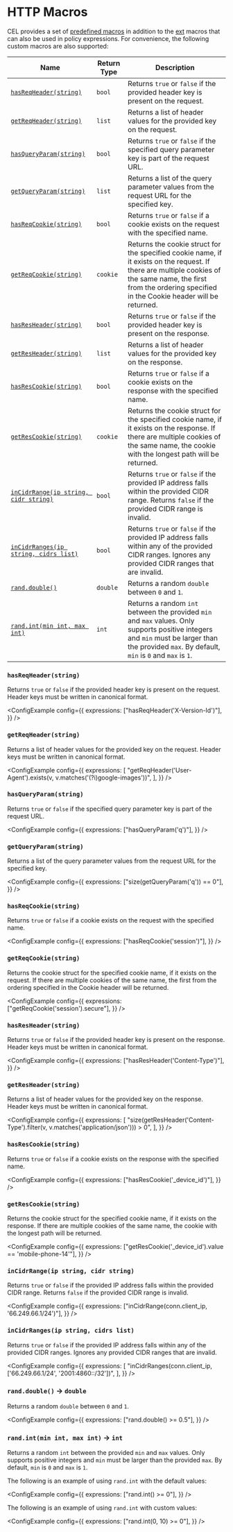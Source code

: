 
# HTTP Macros

CEL provides a set of [predefined macros](https://github.com/google/cel-spec/blob/master/doc/langdef.md#macros) in addition to the
[ext](https://pkg.go.dev/github.com/google/cel-go/ext#section-readme) macros that can also be used in policy expressions. For
convenience, the following custom macros are also supported:

| Name                                                                       | Return Type | Description                                                                                                                                                                                                        |
| -------------------------------------------------------------------------- | ----------- | ------------------------------------------------------------------------------------------------------------------------------------------------------------------------------------------------------------------ |
| [`hasReqHeader(string)`](#hasreqheaderstring)                              | `bool`      | Returns `true` or `false` if the provided header key is present on the request.                                                                                                                                    |
| [`getReqHeader(string)`](#getreqheaderstring)                              | `list`      | Returns a list of header values for the provided key on the request.                                                                                                                                               |
| [`hasQueryParam(string)`](#hasqueryparamstring)                            | `bool`      | Returns `true` or `false` if the specified query parameter key is part of the request URL.                                                                                                                         |
| [`getQueryParam(string)`](#getqueryparamstring)                            | `list`      | Returns a list of the query parameter values from the request URL for the specified key.                                                                                                                           |
| [`hasReqCookie(string)`](#hasreqcookiestring)                              | `bool`      | Returns `true` or `false` if a cookie exists on the request with the specified name.                                                                                                                               |
| [`getReqCookie(string)`](#getreqcookiestring)                              | `cookie`    | Returns the cookie struct for the specified cookie name, if it exists on the request. If there are multiple cookies of the same name, the first from the ordering specified in the Cookie header will be returned. |
| [`hasResHeader(string)`](#hasresheaderstring)                              | `bool`      | Returns `true` or `false` if the provided header key is present on the response.                                                                                                                                   |
| [`getResHeader(string)`](#getresheaderstring)                              | `list`      | Returns a list of header values for the provided key on the response.                                                                                                                                              |
| [`hasResCookie(string)`](#hasrescookiestring)                              | `bool`      | Returns `true` or `false` if a cookie exists on the response with the specified name.                                                                                                                              |
| [`getResCookie(string)`](#getrescookiestring)                              | `cookie`    | Returns the cookie struct for the specified cookie name, if it exists on the response. If there are multiple cookies of the same name, the cookie with the longest path will be returned.                          |
| [`inCidrRange(ip string, cidr string)`](#incidrrangeip-string-cidr-string) | `bool`      | Returns `true` or `false` if the provided IP address falls within the provided CIDR range. Returns `false` if the provided CIDR range is invalid.                                                                  |
| [`inCidrRanges(ip string, cidrs list)`](#incidrrangesip-string-cidrs-list) | `bool`      | Returns `true` or `false` if the provided IP address falls within any of the provided CIDR ranges. Ignores any provided CIDR ranges that are invalid.                                                              |
| [`rand.double()`](#randdouble--double)                                     | `double`    | Returns a random `double` between `0` and `1`.                                                                                                                                                                     |
| [`rand.int(min int, max int)`](#randintmin-int-max-int--int)               | `int`       | Returns a random `int` between the provided `min` and `max` values. Only supports positive integers and `min` must be larger than the provided `max`. By default, `min` is `0` and `max` is `1`.                   |

### `hasReqHeader(string)`

Returns `true` or `false` if the provided header key is present on the request. Header keys must be written in canonical format.

<ConfigExample
	config={{
		expressions: ["hasReqHeader('X-Version-Id')"],
	}}
/>

### `getReqHeader(string)`

Returns a list of header values for the provided key on the request. Header keys must be written in canonical format.

<ConfigExample
	config={{
		expressions: [
			"getReqHeader('User-Agent').exists(v, v.matches('(?i)google-images'))",
		],
	}}
/>

### `hasQueryParam(string)`

Returns `true` or `false` if the specified query parameter key is part of the request URL.

<ConfigExample
	config={{
		expressions: ["hasQueryParam('q')"],
	}}
/>

### `getQueryParam(string)`

Returns a list of the query parameter values from the request URL for the specified key.

<ConfigExample
	config={{
		expressions: ["size(getQueryParam('q')) == 0"],
	}}
/>

### `hasReqCookie(string)`

Returns `true` or `false` if a cookie exists on the request with the specified name.

<ConfigExample
	config={{
		expressions: ["hasReqCookie('session')"],
	}}
/>

### `getReqCookie(string)`

Returns the cookie struct for the specified cookie name, if it exists on the request. If there are multiple cookies of the same name, the first from the ordering specified in the Cookie header will be returned.

<ConfigExample
	config={{
		expressions: ["getReqCookie('session').secure"],
	}}
/>

### `hasResHeader(string)`

Returns `true` or `false` if the provided header key is present on the response. Header keys must be written in canonical format.

<ConfigExample
	config={{
		expressions: ["hasResHeader('Content-Type')"],
	}}
/>

### `getResHeader(string)`

Returns a list of header values for the provided key on the response. Header keys must be written in canonical format.

<ConfigExample
	config={{
		expressions: [
			"size(getResHeader('Content-Type').filter(v, v.matches('application/json'))) > 0",
		],
	}}
/>

### `hasResCookie(string)`

Returns `true` or `false` if a cookie exists on the response with the specified name.

<ConfigExample
	config={{
		expressions: ["hasResCookie('_device_id')"],
	}}
/>

### `getResCookie(string)`

Returns the cookie struct for the specified cookie name, if it exists on the response. If there are multiple cookies of the same name, the cookie with the longest path will be returned.

<ConfigExample
	config={{
		expressions: ["getResCookie('_device_id').value == 'mobile-phone-14'"],
	}}
/>

### `inCidrRange(ip string, cidr string)`

Returns `true` or `false` if the provided IP address falls within the provided CIDR range. Returns `false` if the provided CIDR range is invalid.

<ConfigExample
	config={{
		expressions: ["inCidrRange(conn.client_ip, '66.249.66.1/24')"],
	}}
/>

### `inCidrRanges(ip string, cidrs list)`

Returns `true` or `false` if the provided IP address falls within any of the provided CIDR ranges. Ignores any provided CIDR ranges that are invalid.

<ConfigExample
	config={{
		expressions: [
			"inCidrRanges(conn.client_ip, ['66.249.66.1/24', '2001:4860::/32'])",
		],
	}}
/>

### `rand.double()` → `double`

Returns a random `double` between `0` and `1`.

<ConfigExample
	config={{
		expressions: ["rand.double() >= 0.5"],
	}}
/>

### `rand.int(min int, max int)` → `int`

Returns a random `int` between the provided `min` and `max` values. Only
supports positive integers and `min` must be larger than the provided
`max`. By default, `min` is `0` and `max` is `1`.

The following is an example of using `rand.int` with the default values:

<ConfigExample
	config={{
		expressions: ["rand.int() >= 0"],
	}}
/>

The following is an example of using `rand.int` with custom values:

<ConfigExample
	config={{
		expressions: ["rand.int(0, 10) >= 0"],
	}}
/>
